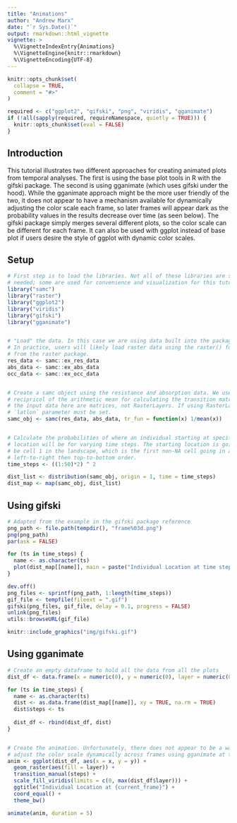 ```yaml
---
title: "Animations"
author: "Andrew Marx"
date: "`r Sys.Date()`"
output: rmarkdown::html_vignette
vignette: >
  %\VignetteIndexEntry{Animations}
  %\VignetteEngine{knitr::rmarkdown}
  %\VignetteEncoding{UTF-8}
---
```


```r
knitr::opts_chunk$set(
  collapse = TRUE,
  comment = "#>"
)

required <- c("ggplot2", "gifski", "png", "viridis", "gganimate")
if (!all(sapply(required, requireNamespace, quietly = TRUE))) {
  knitr::opts_chunk$set(eval = FALSE)
}
```

## Introduction

This tutorial illustrates two different approaches for creating animated plots from temporal analyses. The first is using the base plot tools in R with the gifski package. The second is using gganimate (which uses gifski under the hood). While the gganimate approach might be the more user friendly of the two, it does not appear to have a mechanism available for dynamically adjusting the color scale each frame, so later frames will appear dark as the probability values in the results decrease over time (as seen below). The gifski package simply merges several different plots, so the color scale can be different for each frame. It can also be used with ggplot instead of base plot if users desire the style of ggplot with dynamic color scales.


## Setup

```r
# First step is to load the libraries. Not all of these libraries are stricly
# needed; some are used for convenience and visualization for this tutorial.
library("samc")
library("raster")
library("ggplot2")
library("viridis")
library("gifski")
library("gganimate")


# "Load" the data. In this case we are using data built into the package.
# In practice, users will likely load raster data using the raster() function
# from the raster package.
res_data <- samc::ex_res_data
abs_data <- samc::ex_abs_data
occ_data <- samc::ex_occ_data


# Create a samc object using the resistance and absorption data. We use the 
# recipricol of the arithmetic mean for calculating the transition matrix. Note,
# the input data here are matrices, not RasterLayers. If using RasterLayers, the
# `latlon` parameter must be set.
samc_obj <- samc(res_data, abs_data, tr_fun = function(x) 1/mean(x))


# Calculate the probabilities of where an individual starting at specific
# location will be for varying time steps. The starting location is going to
# be cell 1 in the landscape, which is the first non-NA cell going in a 
# left-to-right then top-to-bottom order.
time_steps <- ((1:50)*2) ^ 2

dist_list <- distribution(samc_obj, origin = 1, time = time_steps)
dist_map <- map(samc_obj, dist_list)
```


## Using gifski

```r
# Adapted from the example in the gifski package reference
png_path <- file.path(tempdir(), "frame%03d.png")
png(png_path)
par(ask = FALSE)

for (ts in time_steps) {
  name <- as.character(ts)
  plot(dist_map[[name]], main = paste("Individual Location at time step ", name), xlab = "x", ylab = "y", col = viridis(256))
}

dev.off()
png_files <- sprintf(png_path, 1:length(time_steps))
gif_file <- tempfile(fileext = ".gif")
gifski(png_files, gif_file, delay = 0.1, progress = FALSE)
unlink(png_files)
utils::browseURL(gif_file)
```

```r
knitr::include_graphics("img/gifski.gif")
```


## Using gganimate

```r
# Create an empty dataframe to hold all the data from all the plots
dist_df <- data.frame(x = numeric(0), y = numeric(0), layer = numeric(0), steps = numeric(0))

for (ts in time_steps) {
  name <- as.character(ts)
  dist <- as.data.frame(dist_map[[name]], xy = TRUE, na.rm = TRUE)
  dist$steps <- ts
  
  dist_df <- rbind(dist_df, dist)
}


# Create the animation. Unfortunately, there does not appear to be a way to 
# adjust the color scale dynamically across frames using gganimate at this time
anim <- ggplot(dist_df, aes(x = x, y = y)) +
  geom_raster(aes(fill = layer)) +
  transition_manual(steps) +
  scale_fill_viridis(limits = c(0, max(dist_df$layer))) +
  ggtitle("Individual Location at {current_frame}") +
  coord_equal() +
  theme_bw()

animate(anim, duration = 5)
```




